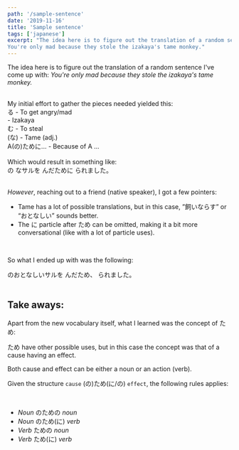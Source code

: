 ```yaml
---
path: '/sample-sentence'
date: '2019-11-16'
title: 'Sample sentence'
tags: ['japanese']
excerpt: "The idea here is to figure out the translation of a random sentence I've come up with:
You're only mad because they stole the izakaya's tame monkey."
---
```



The idea here is to figure out the translation of a random sentence I've come up with:
_You're only mad because they stole the izakaya's tame monkey._

<br/>
My initial effort to gather the pieces needed yielded this:
<br/>
<Furigana characters={[{kanji:'怒',kana:'おこ'}]}　/>る - To get angry/mad
<br/>
<Furigana characters={[{kanji:'居',kana:'い'},{kanji:'酒',kana:'ざか'},{kanji:'屋',kana:'や'}]} /> - Izakaya
<br/>
<Furigana characters={[{kanji:'盗',kana:'ぬす'}]} />む - To steal
<br/>
<Furigana characters={[{kanji:'温', kana:'おん'},{kanji:'順', kana:'じゅん'}]}/>(な) - Tame (adj.)
<br/>
A(の)ために... - Because of A ...

<br/>
<br/>
Which would result in something like:
<br/>

<div className={'text-lg text-center'}>
    <Furigana characters={[{kanji:'居', kana:'い'},{kanji:'酒',kana:'ざか'},{kanji:'屋',kana:'や'}]} />
    の
    <Furigana characters={[{kanji:'温', kana: 'おん'},{kanji:'順',kana:'じゅん'}]} />
    なサルを
    <Furigana characters={[{kanji:'盗', kana:'ぬす'}]} />
    んだために
    <Furigana characters={[{kanji:'怒',kana:'おこ'}]}/>
    られました。
</div>
<br/>

_However_, reaching out to a friend (native speaker), I got a few pointers:

- Tame has a lot of possible translations, but in this case, ”飼いならす” or “おとなしい” sounds better.
- The に particle after ため can be omitted, making it a bit more conversational (like with a lot of particle uses).

<br />

So what I ended up with was the following:

<div className={'text-lg text-center'}>
  <Furigana
    characters={[
      { kanji: '居', kana: 'い' },
      { kanji: '酒', kana: 'ざか' },
      { kanji: '屋', kana: 'や' },
    ]}
  />
  のおとなしいサルを
  <Furigana characters={[{ kanji: '盗', kana: 'ぬす' }]} />
  んだため、
  <Furigana characters={[{ kanji: '怒', kana: 'おこ' }]} />
  られました。
</div>

<br />

## **Take aways:**

Apart from the new vocabulary itself, what I learned was the concept of ため:

ため have other possible uses, but in this case the concept was that of a cause having an effect.

Both cause and effect can be either a noun or an action (verb).

Given the structure `cause` (の)ため(に/の) `effect`, the following rules applies:

<br />

- _Noun_ のための _noun_
- _Noun_ のため(に) _verb_
- _Verb_ ための _noun_
- _Verb_ ため(に) _verb_
